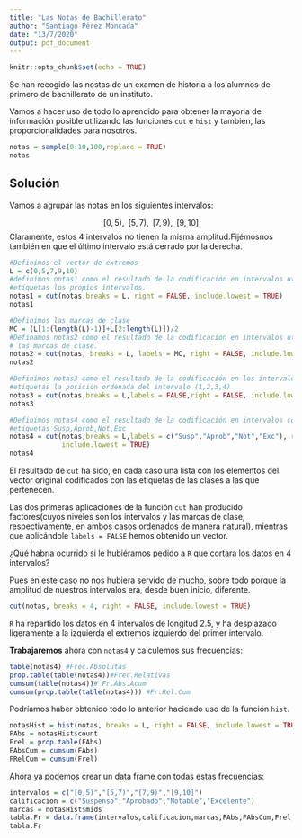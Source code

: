 ```yaml
---
title: "Las Notas de Bachillerato"
author: "Santiago Pérez Moncada"
date: "13/7/2020"
output: pdf_document
---
```


```r
knitr::opts_chunk$set(echo = TRUE)
```

Se han recogido las nostas de un examen de historia a los alumnos de primero de bachillerato de un instituto.

Vamos a hacer uso de todo lo aprendido para obtener la mayoria de información posible utilizando las funciones `cut` e `hist` y tambien, las proporcionalidades para nosotros.

```r
notas = sample(0:10,100,replace = TRUE)
notas
```


## Solución

Vamos a agrupar las notas en los siguientes intervalos:

$$[0,5),\;\;[5,7),\;\;[7,9),\;\;[9,10]$$
Claramente, estos 4 intervalos no tienen la misma amplitud.Fijémosnos también en que el último intervalo está cerrado por la derecha.

```r
#Definimos el vector de extremos
L = c(0,5,7,9,10)
#definimos notas1 como el resultado de la codificación en intervalos utilizando como 
#etiquetas los propios intervalos.
notas1 = cut(notas,breaks = L, right = FALSE, include.lowest = TRUE)
notas1
```

```r
#Definimos las marcas de clase
MC = (L[1:(length(L)-1)]+L[2:length(L)])/2
#Definamos notas2 como el resultado de la codificacion en intervalos utilizando como etiquetas
# las marcas de clase.
notas2 = cut(notas, breaks = L, labels = MC, right = FALSE, include.lowest = TRUE)
notas2
```

```r
#Definimos notas3 como el resultado de la codificación en los intervalos utilizando como
#etiquetas la posición ordenada del intervalo (1,2,3,4)
notas3 = cut(notas,breaks = L,labels = FALSE,right = FALSE, include.lowest = TRUE)
notas3
```


```r
#Definimos notas4 como el resultado de la codificación en intervalos como
#etiquetas Susp,Aprob,Not,Exc
notas4 = cut(notas,breaks = L,labels = c("Susp","Aprob","Not","Exc"), right = FALSE,
             include.lowest = TRUE)
notas4
```

El resultado de `cut` ha sido, en cada caso una lista con los elementos del vector original codificados con las etiquetas de las clases a las que pertenecen.

Las dos primeras aplicaciones de la función `cut` han producido factores(cuyos niveles son los intervalos y las marcas de clase, respectivamente, en ambos casos ordenados de manera natural), mientras que aplicándole `labels = FALSE` hemos obtenido un vector.

¿Qué habría ocurrido si le hubiéramos pedido a `R` que cortara los datos en 4 intervalos?

Pues en este caso no nos hubiera servido de mucho, sobre todo porque la amplitud de nuestros intervalos era, desde buen inicio, diferente.

```r
cut(notas, breaks = 4, right = FALSE, include.lowest = TRUE)
```

`R` ha repartido los datos en 4 intervalos de longitud 2.5, y ha desplazado ligeramente a la izquierda el extremos izquierdo del primer intervalo.

**Trabajaremos** ahora con `notas4` y calculemos sus frecuencias:

```r
table(notas4) #Frec.Absolutas
prop.table(table(notas4))#Frec.Relativas
cumsum(table(notas4))# Fr.Abs.Acum
cumsum(prop.table(table(notas4))) #Fr.Rel.Cum
```

Podríamos haber obtenido todo lo anterior haciendo uso de la función `hist`.

```r
notasHist = hist(notas, breaks = L, right = FALSE, include.lowest = TRUE, plot = FALSE)
FAbs = notasHist$count
Frel = prop.table(FAbs)
FAbsCum = cumsum(FAbs)
FRelCum = cumsum(Frel)
```

Ahora ya podemos crear un data frame con todas estas frecuencias:

```r
intervalos = c("[0,5)","[5,7)","[7,9)","[9,10]")
calificacion = c("Suspenso","Aprobado","Notable","Excelente")
marcas = notasHist$mids
tabla.Fr = data.frame(intervalos,calificacion,marcas,FAbs,FAbsCum,Frel,FRelCum)
tabla.Fr
```

